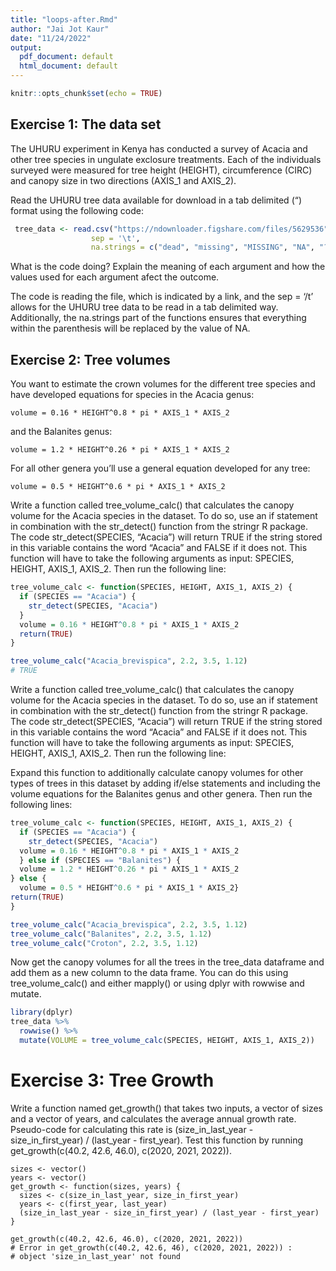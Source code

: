 ```yaml
---
title: "loops-after.Rmd"
author: "Jai Jot Kaur"
date: "11/24/2022"
output:
  pdf_document: default
  html_document: default
---
```


```r
knitr::opts_chunk$set(echo = TRUE)
```

## Exercise 1: The data set
The UHURU experiment in Kenya has conducted a survey of Acacia and other tree species in ungulate exclosure treatments. Each of the individuals surveyed were measured for tree height (HEIGHT), circumference (CIRC) and canopy size in two directions (AXIS_1 and AXIS_2).

Read the UHURU tree data available for download in a tab delimited ("\t") format using the following code:

```r
 tree_data <- read.csv("https://ndownloader.figshare.com/files/5629536",
                  sep = '\t',
                  na.strings = c("dead", "missing", "MISSING", "NA", "?", "3.3."))
```

What is the code doing? Explain the meaning of each argument and how the values used for each argument afect the outcome.

The code is reading the file, which is indicated by a link, and the sep = '/t' allows for the UHURU tree data to be read in a tab delimited way. Additionally, the na.strings part of the functions ensures that everything within the parenthesis will be replaced by the value of NA.

## Exercise 2: Tree volumes
You want to estimate the crown volumes for the different tree species and have developed equations for species in the Acacia genus:

```r.eval
volume = 0.16 * HEIGHT^0.8 * pi * AXIS_1 * AXIS_2
```

and the Balanites genus:

```r.eval
volume = 1.2 * HEIGHT^0.26 * pi * AXIS_1 * AXIS_2
```

For all other genera you’ll use a general equation developed for any tree:

```r.eval
volume = 0.5 * HEIGHT^0.6 * pi * AXIS_1 * AXIS_2
```

Write a function called tree_volume_calc() that calculates the canopy volume for the Acacia species in the dataset. To do so, use an if statement in combination with the str_detect() function from the stringr R package. The code str_detect(SPECIES, "Acacia") will return TRUE if the string stored in this variable contains the word “Acacia” and FALSE if it does not. This function will have to take the following arguments as input: SPECIES, HEIGHT, AXIS_1, AXIS_2. Then run the following line:

```r
tree_volume_calc <- function(SPECIES, HEIGHT, AXIS_1, AXIS_2) {
  if (SPECIES == "Acacia") {
    str_detect(SPECIES, "Acacia")
  }
  volume = 0.16 * HEIGHT^0.8 * pi * AXIS_1 * AXIS_2
  return(TRUE)
}

tree_volume_calc("Acacia_brevispica", 2.2, 3.5, 1.12)
# TRUE
```

Write a function called tree_volume_calc() that calculates the canopy volume for the Acacia species in the dataset. To do so, use an if statement in combination with the str_detect() function from the stringr R package. The code str_detect(SPECIES, "Acacia") will return TRUE if the string stored in this variable contains the word “Acacia” and FALSE if it does not. This function will have to take the following arguments as input: SPECIES, HEIGHT, AXIS_1, AXIS_2. Then run the following line:

Expand this function to additionally calculate canopy volumes for other types of trees in this dataset by adding if/else statements and including the volume equations for the Balanites genus and other genera. Then run the following lines:

```r
tree_volume_calc <- function(SPECIES, HEIGHT, AXIS_1, AXIS_2) {
  if (SPECIES == "Acacia") {
    str_detect(SPECIES, "Acacia")
  volume = 0.16 * HEIGHT^0.8 * pi * AXIS_1 * AXIS_2
  } else if (SPECIES == "Balanites") {
  volume = 1.2 * HEIGHT^0.26 * pi * AXIS_1 * AXIS_2
} else {
  volume = 0.5 * HEIGHT^0.6 * pi * AXIS_1 * AXIS_2}
return(TRUE)
}

tree_volume_calc("Acacia_brevispica", 2.2, 3.5, 1.12)
tree_volume_calc("Balanites", 2.2, 3.5, 1.12) 
tree_volume_calc("Croton", 2.2, 3.5, 1.12)

```

Now get the canopy volumes for all the trees in the tree_data dataframe and add them as a new column to the data frame. You can do this using tree_volume_calc() and either mapply() or using dplyr with rowwise and mutate.

```r
library(dplyr)
tree_data %>% 
  rowwise() %>% 
  mutate(VOLUME = tree_volume_calc(SPECIES, HEIGHT, AXIS_1, AXIS_2))
```

# Exercise 3: Tree Growth

Write a function named get_growth() that takes two inputs, a vector of sizes and a vector of years, and calculates the average annual growth rate. Pseudo-code for calculating this rate is (size_in_last_year - size_in_first_year) / (last_year - first_year). Test this function by running get_growth(c(40.2, 42.6, 46.0), c(2020, 2021, 2022)).

```r.eval
sizes <- vector()
years <- vector()
get_growth <- function(sizes, years) {
  sizes <- c(size_in_last_year, size_in_first_year)
  years <- c(first_year, last_year)
  (size_in_last_year - size_in_first_year) / (last_year - first_year)
}

get_growth(c(40.2, 42.6, 46.0), c(2020, 2021, 2022))
# Error in get_growth(c(40.2, 42.6, 46), c(2020, 2021, 2022)) : 
# object 'size_in_last_year' not found
```



